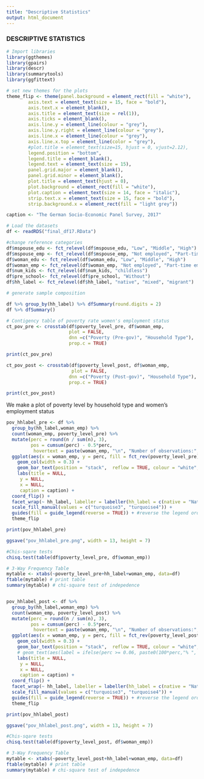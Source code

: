 ```yaml
---
title: "Descriptive Statistics"
output: html_document
---
```


### DESCRIPTIVE STATISTICS

```r
# Import libraries
library(ggthemes)
library(gpairs)
library(descr)
library(summarytools)
library(ggfittext)
```

```r
# set new themes for the plots
theme_flip <- theme(panel.background = element_rect(fill = "white"),
        axis.text = element_text(size = 15, face = "bold"),
        axis.text.x = element_blank(),
        axis.title = element_text(size = rel(1)),
        axis.ticks = element_blank(),
        axis.line.y = element_line(colour = "grey"),
        axis.line.y.right = element_line(colour = "grey"),
        axis.line.x = element_line(colour = "grey"),
        axis.line.x.top = element_line(color = "grey"),
        #plot.title = element_text(size=15, hjust = 0, vjust=2.12),
        legend.position = "bottom",
        legend.title = element_blank(),
        legend.text = element_text(size = 15),
        panel.grid.major = element_blank(),
        panel.grid.minor = element_blank(),
        plot.title = element_text(hjust = 0),
        plot.background = element_rect(fill = "white"),
        plot.caption = element_text(size = 14, face = "italic"),
        strip.text.x = element_text(size = 15, face = "bold"),
        strip.background.x = element_rect(fill = "light grey"))

caption <- "The German Socio-Economic Panel Survey, 2017"

```

```r
# Load the datasets
df <- readRDS("final_df17.RData")

#change reference categories
df$mspouse_edu <- fct_relevel(df$mspouse_edu, "Low", "Middle", "High")
df$mspouse_emp <- fct_relevel(df$mspouse_emp, "Not employed", "Part-time employed", "Full-time employed")
df$woman_edu <- fct_relevel(df$woman_edu, "Low", "Middle", "High")
df$woman_emp <- fct_relevel(df$woman_emp, "Not employed", "Part-time employed", "Full-time employed")
df$num_kids <- fct_relevel(df$num_kids, "childless")
df$pre_school<- fct_relevel(df$pre_school, "Without")
df$hh_label <- fct_relevel(df$hh_label, "native", "mixed", "migrant")
```


```r
# generate sample composition

df %>% group_by(hh_label) %>% dfSummary(round.digits = 2)
df %>% dfSummary()
```


```r
# Contigency table of poverty rate women's employment status
ct_pov_pre <- crosstab(df$poverty_level_pre, df$woman_emp, 
                       plot = FALSE,
                       dnn =c("Poverty (Pre-gov)", "Household Type"),
                       prop.c = TRUE)

print(ct_pov_pre)

ct_pov_post <- crosstab(df$poverty_level_post, df$woman_emp, 
                        plot = FALSE,
                       dnn =c("Poverty (Post-gov)", "Household Type"),
                       prop.c = TRUE)

print(ct_pov_post)
```

We make a plot of poverty level by household type and women's employment status

```r
pov_hhlabel_pre <- df %>% 
  group_by(hh_label,woman_emp) %>% 
  count(woman_emp, poverty_level_pre) %>% 
  mutate(perc = round(n / sum(n), 3),
         pos = cumsum(perc) - 0.5*perc,
          hovertext = paste(woman_emp, "\n", "Number of observations:", n, "\n", paste0("Percentage: ",perc *100,"%"))) %>% 
  ggplot(aes(x = woman_emp, y = perc, fill = fct_rev(poverty_level_pre), label = ifelse(perc >= 0.04, paste0(100*perc,"% ", "\n", "(",n,")"), ""))) +
    geom_col(width = 0.3) +
    geom_bar_text(position = "stack",  reflow = TRUE, colour = "white", place = "center", fontface = "bold", min.size = 4, size = 11) +
    labs(title = NULL,
     y = NULL,
     x = NULL,
     caption = caption) +
  coord_flip() +
  facet_wrap(~ hh_label, labeller = labeller(hh_label = c(native = "Native", mixed = "Mixed", migrant = "Migrant"))) +
  scale_fill_manual(values = c("turquoise3", "turquoise4")) +
  guides(fill = guide_legend(reverse = TRUE)) + #reverse the legend order
  theme_flip

print(pov_hhlabel_pre)

ggsave("pov_hhlabel_pre.png", width = 13, height = 7)

#Chis-sqare tests
chisq.test(table(df$poverty_level_pre, df$woman_emp))

# 3-Way Frequency Table
mytable <- xtabs(~poverty_level_pre+hh_label+woman_emp, data=df)
ftable(mytable) # print table
summary(mytable) # chi-square test of indepedence


pov_hhlabel_post <- df %>% 
  group_by(hh_label,woman_emp) %>% 
  count(woman_emp, poverty_level_post) %>% 
  mutate(perc = round(n / sum(n), 3),
         pos = cumsum(perc) - 0.5*perc,
          hovertext = paste(woman_emp, "\n", "Number of observations:", n, "\n", paste0("Percentage: ",perc *100,"%"))) %>% 
  ggplot(aes(x = woman_emp, y = perc, fill = fct_rev(poverty_level_post), label = ifelse(perc >= 0.04, paste0(100*perc,"% ", "\n", "(",n,")"), ""))) +
    geom_col(width = 0.3) +
    geom_bar_text(position = "stack",  reflow = TRUE, colour = "white", place = "center", fontface = "bold", min.size = 4, size = 11) +
    # geom_text(aes(label = ifelse(perc >= 0.06, paste0(100*perc,"% ", "(",n,")"), ""),y = pos), size = 2.8, color = "white", fontface = "bold") +
    labs(title = NULL,
     y = NULL,
     x = NULL,
     caption = caption) +
  coord_flip() +
  facet_wrap(~ hh_label, labeller = labeller(hh_label = c(native = "Native", mixed = "Mixed", migrant = "Migrant"))) +
  scale_fill_manual(values = c("turquoise3", "turquoise4")) +
  guides(fill = guide_legend(reverse = TRUE)) + #reverse the legend order
  theme_flip

print(pov_hhlabel_post)

ggsave("pov_hhlabel_post.png", width = 13, height = 7)

#Chis-sqare tests
chisq.test(table(df$poverty_level_post, df$woman_emp))

# 3-Way Frequency Table
mytable <- xtabs(~poverty_level_post+hh_label+woman_emp, data=df)
ftable(mytable) # print table
summary(mytable) # chi-square test of indepedence
```
